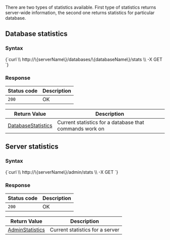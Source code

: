 
There are two types of statistics available. First type of statistics returns server-wide information, the second one returns statistics for particular database.

## Database statistics

### Syntax

<TabItem value="json" label="json">
<CodeBlock language="json">
{`curl \\
	http://\{serverName\}/databases/\{databaseName\}/stats \\
	-X GET
`}
</CodeBlock>
</TabItem>

### Response

| Status code | Description |
| ----------- | - |
| `200` | OK |

| Return Value | Description |
| ------------- | ------------- |
| [DatabaseStatistics](../../../glossary/database-statistics.mdx) | Current statistics for a database that commands work on |



## Server statistics

### Syntax

<TabItem value="json" label="json">
<CodeBlock language="json">
{`curl \\
	http://\{serverName\}/admin/stats \\
	-X GET
`}
</CodeBlock>
</TabItem>

### Response

| Status code | Description |
| ----------- | - |
| `200` | OK |

| Return Value | Description |
| ------------- | ------------- |
| [AdminStatistics](../../../glossary/admin-statistics.mdx) | Current statistics for a server |





